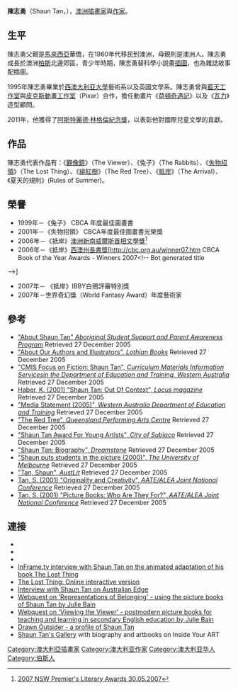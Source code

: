 {{otheruses4|澳洲插畫家與作家|台灣貝類學家|陳志勇 (動物學家)}}
{{Infobox comics creator
<!-- | name          = * -->
| image         = Tan, Shaun (WFA).jpg
| imagesize     = 
| caption       = 
| age           = 
| alt           = 
| birth_name    = 陳志勇
| birth_date    = 1974年
| birth_place   = 伯斯
| death_date    =
| death_place   = 
| nationality   = {{AUS}}
| area          = 
| cartoonist    =  
| write         = y
| art           = y
| pencil        = y
| ink           = 
| edit          = 
| publish       = 
| letter        = 
| color         = 
| alias         = 
| signature     = <!-- very optional -->
| signature_alt = 
| notable works = 《{{tsl|en|The Red Tree (Shaun Tan)|緋紅樹}}》<br />《{{tsl|en|The Lost Thing|失物招領}}》<br />《{{tsl|en|The Arrival (graphic novel)|抵岸}}》
| awards        = 
| website       = http://www.shauntan.net
| subcat        = Australian
}}

'''陳志勇'''（Shaun Tan，{{bd|1974年||catIdx=T}}），[[澳洲|澳洲]][[插畫家|插畫家]]與[[作家|作家]]。

==生平==
陳志勇父親是[[馬來西亞|馬來西亞]]華僑，在1960年代移民到澳洲，母親則是澳洲人。陳志勇成長於澳洲[[柏斯|柏斯]]北邊郊區，青少年時期，陳志勇替科學小說畫[[插圖|插圖]]，也為雜誌故事配插圖。 

1995年陳志勇畢業於[[西澳大利亚大學|西澳大利亚大學]]藝術系以及英國文學系。陳志勇曾與[[藍天工作室|藍天工作室]]與[[皮克斯動畫工作室|皮克斯動畫工作室]]（Pixar）合作，擔任動畫片《[[荷頓奇遇記|荷頓奇遇記]]》以及《[[瓦力|瓦力]]》造型顧問。

2011年，他獲得了[[阿斯特麗德·林格倫紀念獎|阿斯特麗德·林格倫紀念獎]]，以表彰他對國際兒童文學的貢獻。

==作品==
陳志勇代表作品有：《[[觀像鏡|觀像鏡]]》（The Viewer）、《兔子》（The Rabbits）、《[[失物招領|失物招領]]》（The Lost Thing）、《[[緋紅樹|緋紅樹]]》（The Red Tree）、《[[抵岸|抵岸]]》（The Arrival）、《夏天的規則》(Rules of Summer)。

==榮譽==
*1999年－《兔子》 CBCA 年度最佳圖畫書　　
*2001年－《失物招領》 CBCA年度最佳圖畫書光榮獎
*2006年－《抵岸》[[澳洲新南威爾斯首相文學獎|澳洲新南威爾斯首相文學獎]]<ref>[http://www.smh.com.au/news/books/2007-nsw-premiers-literary-awards/2007/05/29/1180205249745.html 2007 NSW Premier's Literary Awards 30.05.2007]</ref>
*2006年－《抵岸》[[西澳州長書獎|西澳州長書獎]]<ref>[http://cbc.org.au/winner07.htm CBCA Book of the Year Awards - Winners 2007<!-- Bot generated title
-->] {{webarchive|url=https://web.archive.org/web/20080703200109/http://www.cbc.org.au/winner07.htm |date=2008-07-03 }}</ref> 
*2007年－ 《抵岸》IBBY白鴉評審特別獎  
*2007年－世界奇幻獎（World Fantasy Award）年度藝術家

==參考==
{{Reflist|2}}

*  [https://archive.is/20010302070555/http://www.schools.ash.org.au/asspa/Shaun.htm "About Shaun Tan" ''Aboriginal Student Support and Parent Awareness Program''] Retrieved 27 December 2005
*  [http://www.lothian.com.au/AboutAuthors.aspx "About Our Authors and Illustrators". ''Lothian Books''] Retrieved 27 December 2005
*  [https://web.archive.org/web/20080709050350/http://www.eddept.wa.edu.au/cmis/eval/fiction/authors/at20.htm#tan "CMIS Focus on Fiction: Shaun Tan", ''Curriculum Materials Information Servicesin the Department of Education and Training, Western Australia''] Retrieved 27 December 2005
*  [http://www.locusmag.com/2001/Issue12/Tan.html Haber, K. (2001) "Shaun Tan: Out Of Context", ''Locus magazine''] Retrieved 27 December 2005
*  [http://www.det.wa.edu.au/media_releases/docs/balcatta.pdf  "Media Statement (2005)", ''Western Australia Department of Education and Training''] {{Wayback|url=http://www.det.wa.edu.au/media_releases/docs/balcatta.pdf |date=20050629140559 }} Retrieved 27 December 2005
*  [https://web.archive.org/web/20060819102943/http://www.qpac.com.au/media/releases/OOTB_Red_Tree "The Red Tree", ''Queensland Performing Arts Centre''] Retrieved 27 December 2005
*  [https://web.archive.org/web/20050616144807/http://www.subiaco.wa.gov.au/cos/events/shauntan.html "Shaun Tan Award For Young Artists", ''City of Subiaco''] Retrieved 27 December 2005
*  [https://web.archive.org/web/20060819001754/http://dreamstone.com.au/artisthtml/shaun_tan.htm "Shaun Tan: Biography", ''Dreamstone''] Retrieved 27 December 2005
*  [https://web.archive.org/web/20050514153021/http://www.unimelb.edu.au/ExtRels/Media/UN/archive/2000/518/shaun.html  "Shaun puts students in the picture (2000)", ''The University of Melbourne''] Retrieved 27 December 2005
*  [http://www.austlit.edu.au/run?ex=ShowAgent&agentId=A%2C%7D9 "Tan, Shaun", ''AustLit''] Retrieved 27 December 2005
*  [https://web.archive.org/web/20060103115511/http://www.education.tas.gov.au/english/tan2.htm Tan, S. (2001) "Originality and Creativity", ''AATE/ALEA Joint National Conference''] Retrieved 27 December 2005
*  [https://web.archive.org/web/20060103101445/http://www.education.tas.gov.au/english/tan1.htm Tan, S. (2001) "Picture Books: Who Are They For?", ''AATE/ALEA Joint National Conference''] Retrieved 27 December 2005

==連接==
*{{official website|http://www.shauntan.net}}
* {{isfdb name |7201 |Shaun Tan }}
* {{IMDb name |1316810 |Shaun Tan }}
*[https://web.archive.org/web/20160303204902/http://www.inframe.tv/videoproject.aspx?id=10%2F InFrame.tv interview with Shaun Tan on the animated adaptation of his book The Lost Thing]
*[https://web.archive.org/web/20070831013750/http://www.mirroroftheworld.com.au/imagination/begins/the_lost_thing.php The Lost Thing: Online interactive version]
*[https://web.archive.org/web/20081024123945/http://www.australianedge.net/2008/10/interview-with-illustrator-shaun-tan/ Interview with Shaun Tan on Australian Edge]
*[http://www.webquestdirect.com.au/webquest.asp?id=650 Webquest on 'Representations of Belonging' - using the picture books of Shaun Tan by Julie Bain] {{Webarchive|url=https://archive.is/20121230225221/http://www.webquestdirect.com.au/webquest.asp?id=650 |date=2012-12-30 }}
*[http://www.webquestdirect.com.au/webquest.asp?id=86 Webquest on 'Viewing the Viewer' - postmodern picture books for teaching and learning in secondary English education by Julie Bain] {{Wayback|url=http://www.webquestdirect.com.au/webquest.asp?id=86 |date=20060821132851 }}
*[http://hackpacker.blogspot.com/2009/02/drawn-outsider.html Drawn Outsider - a profile of Shaun Tan]{{Dead link}}
*[https://web.archive.org/web/20180114020240/http://www.insideyourart.com/artists/Shaun-Tan Shaun Tan's Gallery] with biography and artbooks on Inside Your ART


{{DEFAULTSORT:Tan, Shaun}}
[[Category:澳大利亞插畫家|Category:澳大利亞插畫家]]
[[Category:澳大利亚作家|Category:澳大利亚作家]]
[[Category:澳大利亚华人|Category:澳大利亚华人]]
[[Category:伯斯人|Category:伯斯人]]